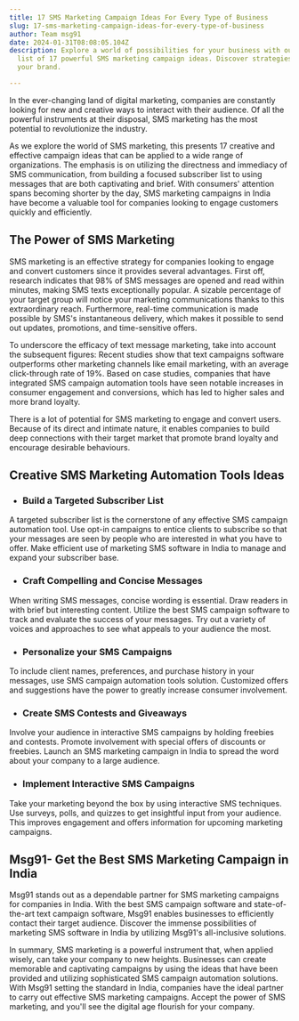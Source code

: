 ```yaml
---
title: 17 SMS Marketing Campaign Ideas For Every Type of Business
slug: 17-sms-marketing-campaign-ideas-for-every-type-of-business
author: Team msg91
date: 2024-01-31T08:08:05.104Z
description: Explore a world of possibilities for your business with our curated
  list of 17 powerful SMS marketing campaign ideas. Discover strategies to boost
  your brand.

---
```

In the ever-changing land of digital marketing, companies are constantly looking for new and creative ways to interact with their audience. Of all the powerful instruments at their disposal, SMS marketing has the most potential to revolutionize the industry.

As we explore the world of SMS marketing, this presents 17 creative and effective campaign ideas that can be applied to a wide range of organizations. The emphasis is on utilizing the directness and immediacy of SMS communication, from building a focused subscriber list to using messages that are both captivating and brief. With consumers' attention spans becoming shorter by the day, SMS marketing campaigns in India have become a valuable tool for companies looking to engage customers quickly and efficiently.

## The Power of SMS Marketing

SMS marketing is an effective strategy for companies looking to engage and convert customers since it provides several advantages. First off, research indicates that 98% of SMS messages are opened and read within minutes, making SMS texts exceptionally popular. A sizable percentage of your target group will notice your marketing communications thanks to this extraordinary reach. Furthermore, real-time communication is made possible by SMS's instantaneous delivery, which makes it possible to send out updates, promotions, and time-sensitive offers.

To underscore the efficacy of text message marketing, take into account the subsequent figures: Recent studies show that text campaigns software outperforms other marketing channels like email marketing, with an average click-through rate of 19%. Based on case studies, companies that have integrated SMS campaign automation tools have seen notable increases in consumer engagement and conversions, which has led to higher sales and more brand loyalty.

There is a lot of potential for SMS marketing to engage and convert users. Because of its direct and intimate nature, it enables companies to build deep connections with their target market that promote brand loyalty and encourage desirable behaviours.

## Creative SMS Marketing Automation Tools Ideas

* ### Build a Targeted Subscriber List

A targeted subscriber list is the cornerstone of any effective SMS campaign automation tool. Use opt-in campaigns to entice clients to subscribe so that your messages are seen by people who are interested in what you have to offer. Make efficient use of marketing SMS software in India to manage and expand your subscriber base.

* ### Craft Compelling and Concise Messages

When writing SMS messages, concise wording is essential. Draw readers in with brief but interesting content. Utilize the best SMS campaign software to track and evaluate the success of your messages. Try out a variety of voices and approaches to see what appeals to your audience the most.

* ### Personalize your SMS Campaigns

To include client names, preferences, and purchase history in your messages, use SMS campaign automation tools solution. Customized offers and suggestions have the power to greatly increase consumer involvement.

* ### Create SMS Contests and Giveaways

Involve your audience in interactive SMS campaigns by holding freebies and contests. Promote involvement with special offers of discounts or freebies. Launch an SMS marketing campaign in India to spread the word about your company to a large audience.

* ### Implement Interactive SMS Campaigns

Take your marketing beyond the box by using interactive SMS techniques. Use surveys, polls, and quizzes to get insightful input from your audience. This improves engagement and offers information for upcoming marketing campaigns.

## Msg91- Get the Best SMS Marketing Campaign in India

Msg91 stands out as a dependable partner for SMS marketing campaigns for companies in India. With the best SMS campaign software and state-of-the-art text campaign software, Msg91 enables businesses to efficiently contact their target audience. Discover the immense possibilities of marketing SMS software in India by utilizing Msg91's all-inclusive solutions.

In summary, SMS marketing is a powerful instrument that, when applied wisely, can take your company to new heights. Businesses can create memorable and captivating campaigns by using the ideas that have been provided and utilizing sophisticated SMS campaign automation solutions. With Msg91 setting the standard in India, companies have the ideal partner to carry out effective SMS marketing campaigns. Accept the power of SMS marketing, and you'll see the digital age flourish for your company.
